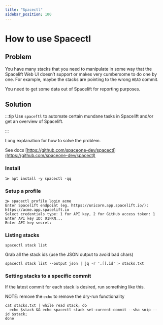 ```yaml
---
title: "Spacectl"
sidebar_position: 100
---
```


# How to use Spacectl

## Problem
You have many stacks that you need to manipulate in some way that the Spacelift Web UI doesn’t support or makes very cumbersome to do one by one. For example, maybe the stacks are pointing to the wrong `HEAD` commit.

You need to get some data out of Spacelift for reporting purposes.

## Solution

:::tip
Use `spaceftl` to automate certain mundane tasks in Spacelift and/or get an overview of Spacelift.

:::

Long explanation for how to solve the problem.

See docs [https://github.com/spaceone-dev/spacectl](https://github.com/spaceone-dev/spacectl)

### Install

```
⨠ apt install -y spacectl -qq
```

### Setup a profile

```
⨠ spacectl profile login acme
Enter Spacelift endpoint (eg. https://unicorn.app.spacelift.io/): https://acme.app.spacelift.io
Select credentials type: 1 for API key, 2 for GitHub access token: 1
Enter API key ID: 01FKN...
Enter API key secret:
```

### Listing stacks

```
spacectl stack list
```

Grab all the stack ids (use the JSON output to avoid bad chars)

```
spacectl stack list --output json | jq -r '.[].id' > stacks.txt
```

### Setting stacks to a specific commit

If the latest commit for each stack is desired, run something like this.

NOTE: remove the `echo` to remove the dry-run functionality

```
cat stacks.txt | while read stack; do
  echo $stack && echo spacectl stack set-current-commit --sha snip --id $stack;
done
```


